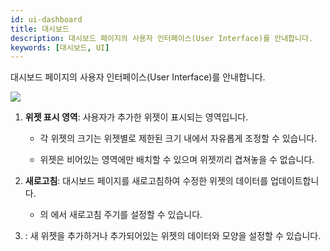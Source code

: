 ```yaml
---
id: ui-dashboard
title: 대시보드
description: 대시보드 페이지의 사용자 인터페이스(User Interface)를 안내합니다.
keywords: [대시보드, UI]
---
```


<Cmd>대시보드</Cmd> 페이지의 사용자 인터페이스(User Interface)를 안내합니다.

<Image src='/img/biostarx-dashboard.png' className='none' caption />

<Calloutlists>

1. **위젯 표시 영역**: 사용자가 추가한 위젯이 표시되는 영역입니다.

    * 각 위젯의 크기는 위젯별로 제한된 크기 내에서 자유롭게 조정할 수 있습니다.

    * 위젯은 비어있는 영역에만 배치할 수 있으며 위젯끼리 겹쳐놓을 수 없습니다.

1. **새로고침**: 대시보드 페이지를 새로고침하여 수정한 위젯의 데이터를 업데이트합니다.

    * <Cmd sid='reportApp.dashboardSettings' product='2' />의 <Cmd sid='reportApp.autoRefreshInterval' product='2' />에서 새로고침 주기를 설정할 수 있습니다.

1. <Cmd sid='reportApp.dashboardSettings' product='2' />: 새 위젯을 추가하거나 추가되어있는 위젯의 데이터와 모양을 설정할 수 있습니다.

</Calloutlists>